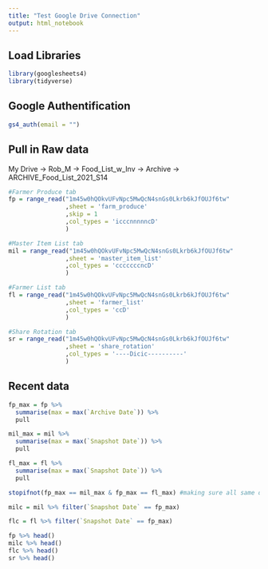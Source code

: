 ```yaml
---
title: "Test Google Drive Connection"
output: html_notebook
---
```


## Load Libraries

```r
library(googlesheets4)
library(tidyverse)
```
## Google Authentification

```r
gs4_auth(email = "")
```
## Pull in Raw data

My Drive -> Rob_M -> Food_List_w_Inv -> Archive -> ARCHIVE_Food_List_2021_S14

```r
#Farmer Produce tab
fp = range_read("1m45w0hQOkvUFvNpc5MwQcN4snGs0Lkrb6kJfOUJf6tw"
                ,sheet = 'farm_produce'
                ,skip = 1
                ,col_types = 'icccnnnnncD'
                )

#Master Item List tab
mil = range_read("1m45w0hQOkvUFvNpc5MwQcN4snGs0Lkrb6kJfOUJf6tw"
                ,sheet = 'master_item_list'
                ,col_types = 'cccccccncD'
                )

#Farmer List tab
fl = range_read("1m45w0hQOkvUFvNpc5MwQcN4snGs0Lkrb6kJfOUJf6tw"
                ,sheet = 'farmer_list'
                ,col_types = 'ccD'
                )

#Share Rotation tab
sr = range_read("1m45w0hQOkvUFvNpc5MwQcN4snGs0Lkrb6kJfOUJf6tw"
                ,sheet = 'share_rotation'
                ,col_types = '----Dicic----------'
                )

```

## Recent data

```r
fp_max = fp %>% 
  summarise(max = max(`Archive Date`)) %>% 
  pull

mil_max = mil %>% 
  summarise(max = max(`Snapshot Date`)) %>% 
  pull

fl_max = fl %>% 
  summarise(max = max(`Snapshot Date`)) %>% 
  pull

stopifnot(fp_max == mil_max & fp_max == fl_max) #making sure all same date

milc = mil %>% filter(`Snapshot Date` == fp_max)

flc = fl %>% filter(`Snapshot Date` == fp_max)

```


```r
fp %>% head()
milc %>% head()
flc %>% head()
sr %>% head()
```

